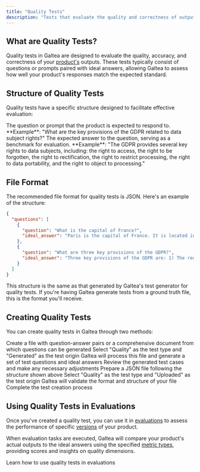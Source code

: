 ```yaml
---
title: "Quality Tests"
description: "Tests that evaluate the quality and correctness of outputs"
---
```


## What are Quality Tests?

Quality tests in Galtea are designed to evaluate the quality, accuracy, and correctness of your [product's](/concepts/product) outputs. These tests typically consist of questions or prompts paired with ideal answers, allowing Galtea to assess how well your product's responses match the expected standard.

## Structure of Quality Tests

Quality tests have a specific structure designed to facilitate effective evaluation:

<ResponseField name="Question" type="String" required>
  The question or prompt that the product is expected to respond to. **Example**: "What are the key provisions of the GDPR related to data subject rights?"
</ResponseField>

<ResponseField name="Ideal Answer" type="String" required>
  The expected answer to the question, serving as a benchmark for evaluation. **Example**: "The GDPR provides several key rights to data subjects, including: the right to access, the right to be forgotten, the right to rectification, the right to restrict processing, the right to data portability,
  and the right to object to processing."
</ResponseField>

## File Format

The recommended file format for quality tests is JSON. Here's an example of the structure:

```json
{
  "questions": [
    {
      "question": "What is the capital of France?",
      "ideal_answer": "Paris is the capital of France. It is located in the north-central part of the country on the Seine River."
    },
    {
      "question": "What are three key provisions of the GDPR?",
      "ideal_answer": "Three key provisions of the GDPR are: 1) The requirement for explicit consent before processing personal data, 2) The right of data subjects to access and delete their personal data, and 3) The requirement to report data breaches within 72 hours."
    }
  ]
}
```

<Note>This structure is the same as that generated by Galtea's test generator for quality tests. If you're having Galtea generate tests from a ground truth file, this is the format you'll receive.</Note>

## Creating Quality Tests

You can create quality tests in Galtea through two methods:

<Tabs>
  <Tab title="Generate from Ground Truth">
    <Steps>
      <Step title="Prepare your ground truth file">Create a file with question-answer pairs or a comprehensive document from which questions can be generated</Step>
      <Step title="Create a new test in Galtea">Select "Quality" as the test type and "Generated" as the test origin</Step>
      <Step title="Upload your ground truth file">Galtea will process this file and generate a set of test questions and ideal answers</Step>
      <Step title="Review and finalize">Review the generated test cases and make any necessary adjustments</Step>
    </Steps>
  </Tab>
  <Tab title="Upload Your Own Test">
    <Steps>
      <Step title="Create your test file">Prepare a JSON file following the structure shown above</Step>
      <Step title="Create a new test in Galtea">Select "Quality" as the test type and "Uploaded" as the test origin</Step>
      <Step title="Upload your test file">Galtea will validate the format and structure of your file</Step>
      <Step title="Finalize">Complete the test creation process</Step>
    </Steps>
  </Tab>
</Tabs>

## Using Quality Tests in Evaluations

Once you've created a quality test, you can use it in [evaluations](/concepts/product/evaluation) to assess the performance of specific [versions](/concepts/product/version) of your product.

When evaluation tasks are executed, Galtea will compare your product's actual outputs to the ideal answers using the specified [metric types](/concepts/metric-type), providing scores and insights on quality dimensions.

<Card title="Create an Evaluation" icon="magnifying-glass-chart" href="/concepts/product/evaluation">
  Learn how to use quality tests in evaluations
</Card>
